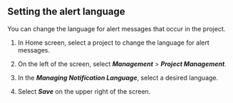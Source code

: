 ## Setting the alert language

You can change the language for alert messages that occur in the project.

1.  In Home screen, select a project to change the language for alert messages.

2.  On the left of the screen, select **_Management_** > **_Project Management_**.

3.  In the **_Managing Notification Language_**, select a desired language.

4.  Select **_Save_** on the upper right of the screen.
